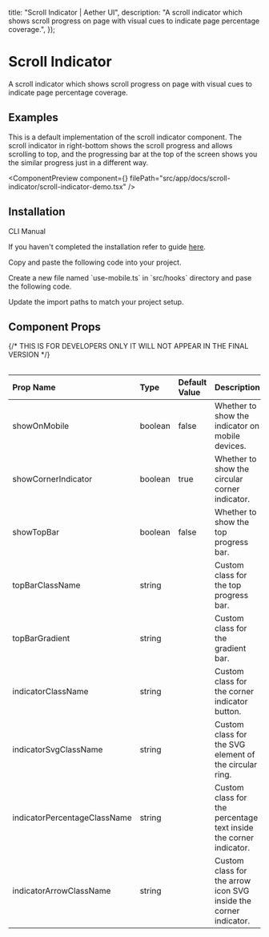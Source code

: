 

  title: "Scroll Indicator | Aether UI",
  description:
    "A scroll indicator which shows scroll progress on page with visual cues to indicate page percentage coverage.",
});

# Scroll Indicator

A scroll indicator which shows scroll progress on page with visual cues to indicate page percentage coverage.

## Examples

This is a default implementation of the scroll indicator component. The scroll indicator in right-bottom shows the scroll progress and allows scrolling to top, and the progressing bar at the top of the screen shows you the similar progress just in a different way.

<ComponentPreview
  component={<ScrollIndicatorDemo />}
  filePath="src/app/docs/scroll-indicator/scroll-indicator-demo.tsx"
/>

## Installation

<Tabs defaultValue="cli">

<TabsList>
  <TabsTrigger value="cli">CLI</TabsTrigger>
  <TabsTrigger value="manual">Manual</TabsTrigger>
</TabsList>

<TabsContent value="cli">

<InstallationCli value="scroll-indicator" />

</TabsContent>

<TabsContent value="manual">

<Steps>

<Step>If you haven't completed the installation refer to guide [here](/docs/installation).</Step>

<Step>Copy and paste the following code into your project.</Step>
<CodeBlock filePath="src/components/content/scroll-indicator.tsx" />

<Step>
  Create a new file named `use-mobile.ts` in `src/hooks` directory and pase the following code.
</Step>
<CodeBlock filePath="src/hooks/use-mobile.ts" />

<Step>Update the import paths to match your project setup.</Step>

</Steps>

</TabsContent>

</Tabs>

## Component Props

<Table data={{
  headers: ["Prop", "Type", "Default", "Description"],
  rows: [
    ["showOnMobile", "boolean", "false", "Whether to show the indicator on mobile devices."],
    ["showCornerIndicator", "boolean", "true", "Whether to show the circular corner indicator."],
    ["showTopBar", "boolean", "false", "Whether to show the top progress bar."],
    ["topBarClassName", "string", "", "Custom class for the top progress bar."],
    ["topBarGradient", "string", "", "Custom class for the gradient bar."],
    ["indicatorClassName", "string", "", "Custom class for the corner indicator button."],
    ["indicatorSvgClassName", "string", "", "Custom class for the SVG element of the circular ring."],
    ["indicatorPercentageClassName", "string", "", "Custom class for the percentage text inside the corner indicator."],
    ["indicatorArrowClassName", "string", "", "Custom class for the arrow icon SVG inside the corner indicator."],
  ],
}}>

{/* THIS IS FOR DEVELOPERS ONLY IT WILL NOT APPEAR IN THE FINAL VERSION */}

| Prop Name                    | Type    | Default Value | Description                                                       |
| :--------------------------- | :------ | :------------ | :---------------------------------------------------------------- |
| showOnMobile                 | boolean | false         | Whether to show the indicator on mobile devices.                  |
| showCornerIndicator          | boolean | true          | Whether to show the circular corner indicator.                    |
| showTopBar                   | boolean | false         | Whether to show the top progress bar.                             |
| topBarClassName              | string  |               | Custom class for the top progress bar.                            |
| topBarGradient               | string  |               | Custom class for the gradient bar.                                |
| indicatorClassName           | string  |               | Custom class for the corner indicator button.                     |
| indicatorSvgClassName        | string  |               | Custom class for the SVG element of the circular ring.            |
| indicatorPercentageClassName | string  |               | Custom class for the percentage text inside the corner indicator. |
| indicatorArrowClassName      | string  |               | Custom class for the arrow icon SVG inside the corner indicator.  |

</Table>

<PrevNextBtn current="scroll-indicator" />
